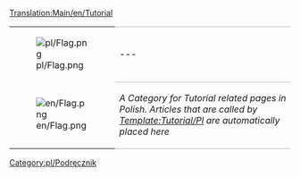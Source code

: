 [[Translation:Main/en/Tutorial]]
{| 
|- valign="top"
| [[File:pl/Flag.png]]
| style="border-top:1px solid silver; border-bottom:1px solid silver;" |---
|- valign="top"
| [[File:en/Flag.png]]
| style="border-bottom:1px solid silver;" |''A Category for Tutorial related pages in Polish. Articles that are called by [[Template/pl/Tutorial|Template:Tutorial/Pl]] are automatically placed here''
|}

[[Category:pl/Podręcznik]]